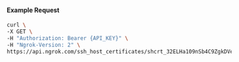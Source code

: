 
#### Example Request

```bash
curl \
-X GET \
-H "Authorization: Bearer {API_KEY}" \
-H "Ngrok-Version: 2" \
https://api.ngrok.com/ssh_host_certificates/shcrt_32ELHa109nSb4C9ZgkDVe1XHZRj
```
